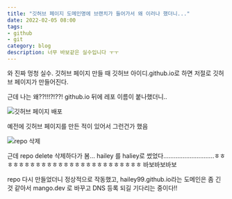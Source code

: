 ```yaml
---
title: "깃허브 페이지 도메인명에 브랜치가 들어가서 왜 이러나 했더니..."
date: 2022-02-05 08:00
tags:
- github
- git
category: blog
description: 너무 바보같은 실수입니다 ㅜㅜ 
---
```


와 진짜 멍청 실수. 
깃허브 페이지 만들 때 깃허브 아이디.github.io로 하면 저절로 깃허브 페이지가 만들어진다. 

근데 나는 왜??!!!?!??! github.io 뒤에 레포 이름이 붙나했더니..

![깃허브 페이지 배포](/images/blog/gh1.png)

예전에 깃허브 페이지를 만든 적이 있어서 그런건가 했음

![repo 삭제](/images/blog/gh2.png)

근데 repo delete 삭제하다가 봄... hailey 를 haliey로 썼었다.............................ㅎㅎㅎㅎㅎㅎㅎㅎㅎㅎㅎㅎㅎㅎㅎㅎㅎㅎㅎㅎㅎㅎㅎㅎㅎㅎ
바보바보바보

repo 다시 만들었더니 정상적으로 작동했고, hailey99.github.io라는 도메인은 좀 긴 것 같아서 mango.dev 로 바꾸고 DNS 등록 되길 기다리는 중이다!!
